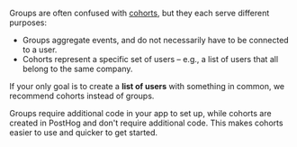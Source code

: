 Groups are often confused with [cohorts](/docs/data/cohorts), but they each serve different purposes:

- Groups aggregate events, and do not necessarily have to be connected to a user.
- Cohorts represent a specific set of users – e.g., a list of users that all belong to the same company.

If your only goal is to create a **list of users** with something in common, we recommend cohorts instead of groups.

Groups require additional code in your app to set up, while cohorts are created in PostHog and don't require additional code. This makes cohorts easier to use and quicker to get started. 

